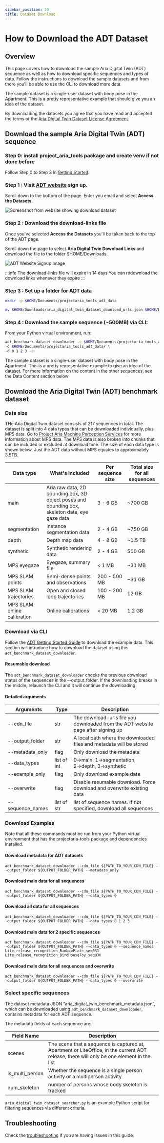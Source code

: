 ```yaml
---
sidebar_position: 30
title: Dataset Download
---
```

# How to Download the ADT Dataset

## Overview

This page covers how to download the sample Aria Digital Twin (ADT) sequence as well as how to download specific sequences and types of data. Follow the instructions to download the sample datasets and from there you'll be able to use the CLI to download more data.

The sample dataset is a single-user dataset with body pose in the Apartment. This is a pretty representative example that should give you an idea of the dataset.

By downloading the datasets you agree that you have read and accepted the terms of the [Aria Digital Twin Dataset License Agreement](https://www.projectaria.com/datasets/adt/license/).

## Download the sample Aria Digital Twin (ADT) sequence

### Step 0: install project_aria_tools package and create venv if not done before

Follow Step 0 to Step 3 in [Getting Started](/docs/open_datasets/aria_digital_twin_dataset/getting_started).

### Step 1 : Visit [ADT website](https://www.projectaria.com/datasets/adt/) sign up.

Scroll down to the bottom of the page. Enter you email and select **Access the Datasets**.

![Screenshot from website showing download dataset](/img/open_datasets/aria_digital_twin_dataset/download_page.png)

### Step 2 : Download the download-links file
Once you've selected **Access the Datasets** you'll be taken back to the top of the ADT page.

Scroll down the page to select **Aria Digital Twin Download Links** and download the file to the folder $HOME/Downloads.


<div style={{textAlign: 'center'}}>

![ADT Website Signup Image](/img/open_datasets/aria_digital_twin_dataset/download_button.png)

</div>

:::info The download-links file will expire in 14 days
You can redownload the download links whenever they expire
:::

### Step 3 : Set up a folder for ADT data

```bash
mkdir -p $HOME/Documents/projectaria_tools_adt_data

mv $HOME/Downloads/aria_digital_twin_dataset_download_urls.json $HOME/Documents/projectaria_tools_adt_data/
```

### Step 4 : Download the sample sequence (~500MB) via CLI:

From your Python virtual environment, run:

```bash
adt_benchmark_dataset_downloader -c $HOME/Documents/projectaria_tools_adt_data/aria_digital_twin_dataset_download_urls.json \
-o $HOME/Documents/projectaria_tools_adt_data/ \
-d 0 1 2 3 -e
```

The sample dataset is a single-user dataset with body pose in the Apartment. This is a pretty representative example to give an idea of the dataset.
For more information on the content in the other sequences, see the Data Content section below

## Download the Aria Digital Twin (ADT) benchmark dataset
### Data size

THe Aria Digital Twin dataset consists of 217 sequences in total. The dataset is split into 4 data types that can be downloaded individually, plus MPS data. Go to [Project Aria Machine Perception Services](/ARK/mps/mps.mdx) for more information about MPS data. The MPS data is also broken into chunks that can be included or excluded at download time. The size of each data type is shown below. Just the ADT data without MPS equates to approximately 3.5TB.

| **Data type** | What's included | Per sequence size | Total size for all sequences |
| --- | --- | --- | --- |
| main | Aria raw data, 2D bounding box, 3D object poses and bounding box, skeleton data, eye gaze data | 3 - 6 GB | ~700 GB |
| segmentation | Instance segmentation data | 2 - 4 GB | ~750 GB |
| depth | Depth map data | 4 - 8 GB | ~1.5 TB |
| synthetic | Synthetic rendering data | 2 - 4 GB | 500 GB |
| MPS eyegaze    | Eyegaze, summary file    | < 1 MB    | ~31 MB    |
| MPS SLAM points    | Semi-dense points and observations    | 200 - 500 MB    | ~31 GB    |
| MPS SLAM trajectories    | Open and closed loop trajectories    | 100 - 200 MB    | 12 GB    |
| MPS SLAM online calibration    | Online calibrations    |  < 20 MB    |  1.2 GB    |



### Download via CLI

Follow the [ADT Getting Started Guide](/docs/open_datasets/aria_digital_twin_dataset/getting_started) to download the example data. This section will introduce how to download the dataset using the `adt_benchmark_dataset_downloader`.

#### Resumable download

The `adt_benchmark_dataset_downloader` checks the previous download status of the sequences in the --output_folder. If the downloading breaks in the middle, relaunch the CLI and it will continue the downloading.

#### Detailed arguments

| **Arguments** | Type | Description |
| --- | --- | --- |
| --cdn_file | str | The download-urls file you downloaded from the ADT website page after signing up |
| --output_folder | str | A local path where the downloaded files and metadata will be stored |
| --metadata_only | flag | Only download the metadata |
| --data_types | list of int | 0→main, 1→segmentation, 2→depth, 3→synthetic |
| --example_only | flag | Only download example data |
| --overwrite | flag | Disable resumable download. Force download and overwrite existing data |
| --sequence_names | list of str | list of sequence names. If not specified, download all sequences |

### Download Examples

Note that all these commands must be run from your Python virtual environment that has the projectaria-tools package and dependencies installed.

#### Download metadata for ADT datasets

```
adt_benchmark_dataset_downloader --cdn_file ${PATH_TO_YOUR_CDN_FILE} --output_folder ${OUTPUT_FOLDER_PATH} --metadata_only
```

#### Download main data for all sequences

```
adt_benchmark_dataset_downloader --cdn_file ${PATH_TO_YOUR_CDN_FILE} --output_folder ${OUTPUT_FOLDER_PATH} --data_types 0
```

#### Download all data for all sequences

```
adt_benchmark_dataset_downloader --cdn_file ${PATH_TO_YOUR_CDN_FILE} --output_folder ${OUTPUT_FOLDER_PATH} --data_types 0 1 2 3
```

#### Download main data for 2 specific sequences

```
adt_benchmark_dataset_downloader --cdn_file ${PATH_TO_YOUR_CDN_FILE} --output_folder ${OUTPUT_FOLDER_PATH} --data_types 0 --sequence_names Lite_release_recognition_BambooPlate_seq031 Lite_release_recognition_BirdHouseToy_seq030
```

#### Download main data for all sequences and overwrite

```
adt_benchmark_dataset_downloader --cdn_file ${PATH_TO_YOUR_CDN_FILE} --output_folder ${OUTPUT_FOLDER_PATH} --data_types 0 --overwrite
```

### Select specific sequences

The dataset metadata JSON “aria_digital_twin_benchmark_metadata.json”, which can be downloaded using `adt_benchmark_dataset_downloader`, contains metadata for each ADT sequence.

The metadata fields of each sequence are:

| **Field Name** | Description |
| --- | --- |
| scenes | The scene that a sequence is captured at, Apartment or LiteOffice, in the current ADT release, there will only be one element in the list |
| is_multi_person | Whether the sequence is a single person activity or a multiperson activity |
| num_skeleton | number of persons whose body skeleton is tracked |

`aria_digital_twin_dataset_searcher.py` is an example Python script for filtering sequences via different criteria.

## Troubleshooting

Check the [troubleshooting](/docs/data_utilities/installation/troubleshooting) if you are having issues in this guide.
